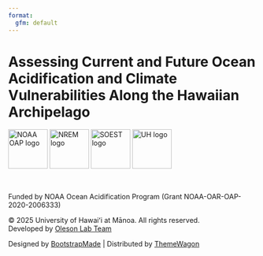 ```yaml
---
format:
  gfm: default
---
```


# Assessing Current and Future Ocean Acidification and Climate Vulnerabilities Along the Hawaiian Archipelago

<div align="center">
  <img src="assets/img/logos/oap_logo.png" alt="NOAA OAP logo" height="80" />
  <img src="assets/img/logos/nrem_logo.png" alt="NREM logo" height="80" />
  <img src="assets/img/logos/soest_logo.png" alt="SOEST logo" height="80" />
  <img src="assets/img/logos/uh_logo.png"   alt="UH logo"   height="80" />
</div><br>

<div align="center">
Funded by NOAA Ocean Acidification Program (Grant NOAA-OAR-OAP-2020-2006333)

© 2025 University of Hawaiʻi at Mānoa. All rights reserved.  
Developed by [Oleson Lab Team](https://www.olesonlab.org/)

Designed by [BootstrapMade](https://bootstrapmade.com/) | Distributed by [ThemeWagon](https://themewagon.com)
</div> 